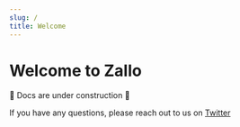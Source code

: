 ```yaml
---
slug: /
title: Welcome
---
```


# Welcome to Zallo

🚧 Docs are under construction 🚧

If you have any questions, please reach out to us on [Twitter](https://twitter.com/ZalloLabs)
